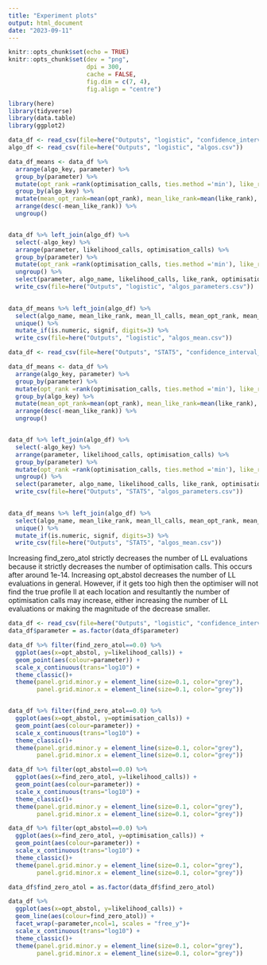 ```yaml
---
title: "Experiment plots"
output: html_document
date: "2023-09-11"
---
```


```r
knitr::opts_chunk$set(echo = TRUE)
knitr::opts_chunk$set(dev = "png",
                      dpi = 300,
                      cache = FALSE,
                      fig.dim = c(7, 4),
                      fig.align = "centre")

library(here)
library(tidyverse)
library(data.table)
library(ggplot2)
```


```r
data_df <- read_csv(file=here("Outputs", "logistic", "confidence_interval_ll_calls_algos.csv"))
algo_df <- read_csv(file=here("Outputs", "logistic", "algos.csv"))

data_df_means <- data_df %>% 
  arrange(algo_key, parameter) %>%
  group_by(parameter) %>%
  mutate(opt_rank =rank(optimisation_calls, ties.method ='min'), like_rank =rank(likelihood_calls, ties.method ='min')) %>%
  group_by(algo_key) %>%
  mutate(mean_opt_rank=mean(opt_rank), mean_like_rank=mean(like_rank), mean_opt_calls=mean(optimisation_calls), mean_ll_calls=mean(likelihood_calls)) %>%
  arrange(desc(-mean_like_rank)) %>%
  ungroup()


data_df %>% left_join(algo_df) %>% 
  select(-algo_key) %>%
  arrange(parameter, likelihood_calls, optimisation_calls) %>%
  group_by(parameter) %>%
  mutate(opt_rank =rank(optimisation_calls, ties.method ='min'), like_rank =rank(likelihood_calls, ties.method ='min')) %>%
  ungroup() %>%
  select(parameter, algo_name, likelihood_calls, like_rank, optimisation_calls, opt_rank) %>%
  write_csv(file=here("Outputs", "logistic", "algos_parameters.csv"))
  

data_df_means %>% left_join(algo_df) %>% 
  select(algo_name, mean_like_rank, mean_ll_calls, mean_opt_rank, mean_opt_calls) %>%
  unique() %>%
  mutate_if(is.numeric, signif, digits=3) %>%
  write_csv(file=here("Outputs", "logistic", "algos_mean.csv"))
```

```r
data_df <- read_csv(file=here("Outputs", "STAT5", "confidence_interval_ll_calls_algos.csv"))

data_df_means <- data_df %>% 
  arrange(algo_key, parameter) %>%
  group_by(parameter) %>%
  mutate(opt_rank =rank(optimisation_calls, ties.method ='min'), like_rank =rank(likelihood_calls, ties.method ='min')) %>%
  group_by(algo_key) %>%
  mutate(mean_opt_rank=mean(opt_rank), mean_like_rank=mean(like_rank), mean_opt_calls=mean(optimisation_calls), mean_ll_calls=mean(likelihood_calls)) %>%
  arrange(desc(-mean_like_rank)) %>%
  ungroup()


data_df %>% left_join(algo_df) %>% 
  select(-algo_key) %>%
  arrange(parameter, likelihood_calls, optimisation_calls) %>%
  group_by(parameter) %>%
  mutate(opt_rank =rank(optimisation_calls, ties.method ='min'), like_rank =rank(likelihood_calls, ties.method ='min')) %>%
  ungroup() %>%
  select(parameter, algo_name, likelihood_calls, like_rank, optimisation_calls, opt_rank) %>%
  write_csv(file=here("Outputs", "STAT5", "algos_parameters.csv"))
  

data_df_means %>% left_join(algo_df) %>% 
  select(algo_name, mean_like_rank, mean_ll_calls, mean_opt_rank, mean_opt_calls) %>%
  unique() %>%
  mutate_if(is.numeric, signif, digits=3) %>%
  write_csv(file=here("Outputs", "STAT5", "algos_mean.csv"))
```

Increasing find_zero_atol strictly decreases the number of LL evaluations because it strictly decreases the number of optimisation calls. This occurs after around 1e-14.
Increasing opt_abstol decreases the number of LL evaluations in general. However, if it gets too high then the optimiser will not find the true profile ll at each location and resultantly the number of optimisation calls may increase, either increasing the number of LL evaluations or making the magnitude of the decrease smaller.

```r
data_df <- read_csv(file=here("Outputs", "logistic", "confidence_interval_ll_calls.csv"))
data_df$parameter = as.factor(data_df$parameter)

data_df %>% filter(find_zero_atol==0.0) %>% 
  ggplot(aes(x=opt_abstol, y=likelihood_calls)) + 
  geom_point(aes(colour=parameter)) +
  scale_x_continuous(trans="log10") +
  theme_classic()+   
  theme(panel.grid.minor.y = element_line(size=0.1, color="grey"),     
        panel.grid.minor.x = element_line(size=0.1, color="grey"))


data_df %>% filter(find_zero_atol==0.0) %>% 
  ggplot(aes(x=opt_abstol, y=optimisation_calls)) + 
  geom_point(aes(colour=parameter)) +
  scale_x_continuous(trans="log10") +
  theme_classic()+   
  theme(panel.grid.minor.y = element_line(size=0.1, color="grey"),     
        panel.grid.minor.x = element_line(size=0.1, color="grey"))

data_df %>% filter(opt_abstol==0.0) %>% 
  ggplot(aes(x=find_zero_atol, y=likelihood_calls)) + 
  geom_point(aes(colour=parameter)) +
  scale_x_continuous(trans="log10") +
  theme_classic()+   
  theme(panel.grid.minor.y = element_line(size=0.1, color="grey"),     
        panel.grid.minor.x = element_line(size=0.1, color="grey"))

data_df %>% filter(opt_abstol==0.0) %>% 
  ggplot(aes(x=find_zero_atol, y=optimisation_calls)) + 
  geom_point(aes(colour=parameter)) +
  scale_x_continuous(trans="log10") +
  theme_classic()+   
  theme(panel.grid.minor.y = element_line(size=0.1, color="grey"),     
        panel.grid.minor.x = element_line(size=0.1, color="grey"))

data_df$find_zero_atol = as.factor(data_df$find_zero_atol)

data_df %>%
  ggplot(aes(x=opt_abstol, y=likelihood_calls)) + 
  geom_line(aes(colour=find_zero_atol)) +
  facet_wrap(~parameter,ncol=1, scales = "free_y")+
  scale_x_continuous(trans="log10") +
  theme_classic()+   
  theme(panel.grid.minor.y = element_line(size=0.1, color="grey"),     
        panel.grid.minor.x = element_line(size=0.1, color="grey"))

```   
